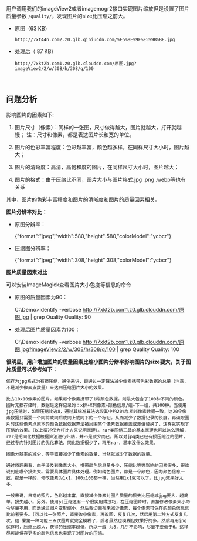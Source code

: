 用户调用我们的imageView2或者imagemogr2接口实现图片缩放但是设置了图片质量参数 `/quality/`，发现图片的size比压缩之前大。

- 原图（63 KB）

  ```
  http://7xt44n.com2.z0.glb.qiniucdn.com/%E5%8E%9F%E5%9B%BE.jpg
  ```

- 处理后（ 87 KB）

  ```
  http://7xkt2b.com1.z0.glb.clouddn.com/原图.jpg?imageView2/2/w/308/h/308/q/100
  ```

  ​

## **问题分析**

影响图片的因素如下:

1. 图片尺寸（像素）：同样的一张图，尺寸做得越大，图片就越大，打开就越慢； 注：尺寸和像素，都是表达图片长和宽的单位。


2. 图片的色彩丰富程度：色彩越丰富，颜色越多样，在同样尺寸大小时，图片越大；


3. 图片的清晰度：高清，高饱和度的图片，在同样尺寸大小时，图片越大；


4. 图片的格式：由于压缩比不同，图片大小与图片格式.jpg .png .webp等也有关系

其中，图片的色彩丰富程度和图片的清晰度和图片的质量因素相关。

**图片分辨率对比：**

- 原图分辨率：

    {"format":"jpeg","width":580,"height":580,"colorModel":"ycbcr"}

- 压缩图分辨率：

    {"format":"jpeg","width":308,"height":308,"colorModel":"ycbcr"}

**图片质量因素对比**

可以安装ImageMagick查看图片大小色度等信息的命令

- 原图的质量因素为90：

    C:\Demo>identify -verbose http://7xkt2b.com1.z0.glb.clouddn.com/原图.jpg | grep Quality
      Quality: 90

- 处理后图片质量因素为100：

    C:\Demo>identify -verbose http://7xkt2b.com1.z0.glb.clouddn.com/原图.jpg?imageView2/2/w/308/h/308/q/100 | grep Quality
      Quality: 100



**很明显，用户增加图片的质量因素比缩小图片分辨率影响图片的size要大，关于图片质量可以参考如下：**

```
保存为jpg格式为有损压缩，通俗来讲，即通过一定算法减少像素携带色彩数据的总量（注意，不是减少像素点数量）来达到压缩图片大小的效果。

比方10x10像素的图片，如果每个像素携带了1种颜色数据，则最大包含了100种不同的颜色。图片无损存储时，数据是这样记录的：x排+X列像素+颜色信息/组+下一组，共100种。当使用jpg压缩时，如果压缩比选8，通过其标准算法选取其中约20%与相邻像素数据一致，这20个像素数据只需要一个同前或同后或同上或同下的一个标记，从而减少了数据记录的长度，再读取图片时这些像素点原本的颜色数据依据算法被周围某个像素数据覆盖或差值替换了，这样就实现了压缩的效果。（以上描述仅为打比方来说明原理）。rar类压缩工具的基本原理也可以这么理解，rar是把同化数据根据算法进行归纳，并不是减少而已。所以对jpg类已经有损压缩过的图片，经过专门针对图片的优化算法，同化数据很少了，再用rar，基本没什么效果。

图像分辨率的减少，等于直接减少了像素的数量，当然就减少了数据的数量。

通过原理来看，由于涉及到像素大小，携带颜色信息量多少，压缩比等等影响的因素很多，很难说到底哪个损失大。需要具体图片具体处理。例如纯色图片，都是一个颜色，因为颜色信息一致，都是一样的，修改像素为1x1，100x100都一样，当然用1x1就可以了。比jpg效果好太多。

一般来说，日常的照片，色彩越丰富，直接减少像素对图片质量的损失比压缩成jpg要大，越简单，损失越小。另外，使用ps压缩还有一个很实用得技巧，在压缩图片时，直接修改像素大小命令尽量不用，而是通过图片变形缩小，然后裁切画布来减少像素，每个像素可保存的颜色信息远比前者要多。(可以找一张照片，直接改小像素，再改回，反复几次，然后用第二种方式反复几次，结 果第一种可能三五次图片就完全模糊了，后者虽然也模糊但效果好的多。然后再用jpg保存时，压缩比越大，获得的压缩率越低，所以一般 为8，几乎不影响，尽量不要低于6。这样尽可能保存更多的颜色信息也实现了对图片的压缩。

```




